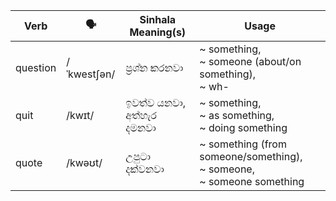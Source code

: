 | Verb     | 🗣️           | Sinhala Meaning(s)  | Usage                   |
| -------- | ----------- | ------------------- | ----------------------------------- |
| question | /ˈkwestʃən/ | ප්‍රශ්න කරනවා           | ~ something,<br>~ someone (about/on something),<br>~ wh-   |
| quit     | /kwɪt/      | ඉවත්ව යනවා,<br>අත්හැර දමනවා | ~ something,<br>~ as something,<br>~ doing something        |
| quote    | /kwəʊt/     | උපුටා දක්වනවා           | ~ something (from someone/something),<br>~ someone,<br>~ someone something |